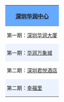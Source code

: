 {| style="font-size:90%; margin:0.5em 0 1em 1em; border:1px solid #aaaaaa; clear:right" align="right" cellpadding="0" cellspacing="0"
| style="background:#66aaff; font-size:110%; padding:3px 5px; text-align: center;"|'''[[深圳华润中心]]'''
|-
| style="padding: 0 5px; background: #ffffff" | 第一期：[[深圳华润大厦]]
|-
| style="padding: 0 5px; background: #edf3fe" | 第一期：[[华润万象城]]
|-
| style="padding: 0 5px; background: #ffffff" | 第二期：[[深圳君悦酒店]]
|-
| style="padding: 0 5px; background: #edf3fe" | 第二期：[[幸福里]]
|}
